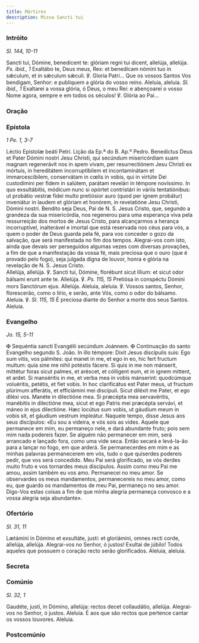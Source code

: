 ```yaml
---
title: Mártires
description: Missa Sancti tui
---
```


### Intróito

<em>Sl. 144, 10-11</em>

<div class="side-by-side not-content">
  <span>
    Sancti tui, Dómine, benedícent te: glóriam regni tui dicent, allelúja,
    allelúja. <em>Ps. ibid., 1</em> Exaltábo te, Deus meus, Rex: et benedícam
    nómini tuo in sǽculum, et in sǽculum sǽculi. ℣. Gloria Patri...
  </span>
  <span>
    Que os vossos Santos Vos bendigam, Senhor: e publiquem a glória do vosso
    reino. Aleluia, aleluia. <em>Sl. ibid., 1</em> Exaltarei a vossa glória, ó
    Deus, o meu Rei: e abençoarei o vosso Nome agora, sempre e em todos os
    séculos! ℣. Glória ao Pai...
  </span>
</div>

### Oração


<LinkCard
  title="Oração Muitos Mártires"
  href="/missal/comum/6muitosmartires1#oração"
/>

### Epístola

<em>1 Pe. 1, 3-7</em>

<div class="side-by-side not-content">
  <span>Léctio Epístolæ beáti Petri.</span>
  <span>Lição da Ep.ª do B. Ap.º Pedro.</span>
  <span>
    Benedíctus Deus et Pater Dómini nostri Jesu Christi, qui secúndum
    misericórdiam suam magnam regenerávit nos in spem vivam, per resurrectiónem
    Jesu Christi ex mórtuis, in hereditátem incorruptíbilem et incontaminátam et
    immarcescíbilem, conservátam in cœlis in vobis, qui in virtúte Dei
    custodímini per fidem in salútem, parátam revelári in témpore novíssimo. In
    quo exsultábitis, módicum nunc si opórtet contristári in váriis
    tentatiónibus: ut probátio vestræ fídei multo pretiósior auro (quod per
    ignem probátur) inveniátur in laudem et glóriam et honórem, in revelatióne
    Jesu Christi, Dómini nostri.
  </span>
  <span>
    Bendito seja Deus, Pai de N. S. Jesus Cristo, que, segundo a grandeza da sua
    misericórdia, nos regenerou para uma esperança viva pela ressurreição dos
    mortos de Jesus Cristo, para alcançarmos a herança incorruptível,
    inalterável e imortal que está reservada nos céus para vós, a quem o poder
    de Deus guarda pela fé, para vos conceder o gozo da salvação, que será
    manifestada no fim dos tempos. Alegrai-vos com isto, ainda que devais ser
    perseguidos algumas vezes com diversas provações, a fim de que a
    manifestação da vossa fé, mais preciosa que o ouro (que é provado pelo
    fogo), seja julgada digna de louvor, honra e glória na revelação de N. S.
    Jesus Cristo.
  </span>
</div>

<div class="side-by-side not-content">
  <span>
    Allelúja, allelúja. ℣. Sancti tui, Dómine, florébunt sicut lílium: et sicut
    odor bálsami erunt ante te. Allelúja. ℣. <em>Ps. 115, 15</em> Pretiósa in
    conspéctu Dómini mors Sanctórum ejus. Allelúja.
  </span>
  <span>
    Aleluia, aleluia. ℣. Vossos santos, Senhor, florescerão, como o lírio, e
    serão, ante Vós, como o odor do bálsamo. Aleluia. ℣. <em>Sl. 115, 15</em> É
    preciosa diante do Senhor a morte dos seus Santos. Aleluia.
  </span>
</div>

### Evangelho

<em>Jo. 15, 5-11</em>

<div class="side-by-side not-content">
  <span>
    <span class="text-red-500">✠</span> Sequéntia sancti Evangélii secúndum
    Joánnem.
  </span>
  <span>
    <span class="text-red-500">✠</span> Continuação do santo Evangelho segundo
    S. João.
  </span>
  <span>
    In illo témpore: Dixit Jesus discípulis suis: Ego sum vitis, vos pálmites:
    qui manet in me, et ego in eo, hic fert fructum multum: quia sine me nihil
    potéstis fácere. Si quis in me non mánserit, mittétur foras sicut palmes, et
    aréscet, et cólligent eum, et in ignem mittent, et ardet. Si manséritis in
    me, et verba mea in vobis mánserint: quodcúmque voluéritis, petétis, et fiet
    vobis. In hoc clarificátus est Pater meus, ut fructum plúrimum afferátis, et
    efficiámini mei discípuli. Sicut diléxit me Pater, et ego diléxi vos. Manéte
    in dilectióne mea. Si præcépta mea servavéritis, manébitis in dilectióne
    mea, sicut et ego Patris mei præcépta servávi, et máneo in ejus dilectióne.
    Hæc locútus sum vobis, ut gáudium meum in vobis sit, et gáudium vestrum
    impleátur.
  </span>
  <span>
    Naquele tempo, disse Jesus aos seus discípulos: «Eu sou a videira, e vós
    sois as vides. Aquele que permanece em mim, eu permaneço nele, e dará
    abundante fruto; pois sem mim nada podereis fazer. Se alguém não permanecer
    em mim, será arrancado e lançado fora, como uma vide seca. Então secará e
    levá-la-ão para a lançar no fogo, em que arderá. Se permanecerdes em mim e
    as minhas palavras permanecerem em vós, tudo o que quiserdes podereis pedir,
    que vos será concedido. Meu Pai será glorificado, se vós derdes muito fruto
    e vos tornardes meus discípulos. Assim como meu Pai me amou, assim também eu
    vos amo. Permanecei no meu amor. Se observardes os meus mandamentos,
    permanecereis no meu amor, como eu, que guardo os mandamentos de meu Pai,
    permaneço no seu amor. Digo-Vos estas coisas a fim de que minha alegria
    permaneça convosco e a vossa alegria seja abundante».
  </span>
</div>

### Ofertório

<em>Sl. 31, 11</em>

<div class="side-by-side not-content">
  <span>
    Lætámini in Dómino et exsultáte, justi: et gloriámini, omnes recti corde,
    allelúja, allelúja.
  </span>
  <span>
    Alegrai-vos no Senhor, ó justos! Exultai de júbilo! Todos aqueles que
    possuem o coração recto serão glorificados. Aleluia, aleluia.
  </span>
</div>

### Secreta

<LinkCard
  title="Secreta Muitos Mártires"
  href="/missal/comum/6muitosmartires1#secreta"
/>

### Comúnio

<em>Sl. 32, 1</em>

<div class="side-by-side not-content">
  <span>
    Gaudéte, justi, in Dómino, allelúja: rectos decet collaudátio, allelúja.
  </span>
  <span>
    Alegrai-vos no Senhor, ó justos. Aleluia. É aos que são rectos que pertence
    cantar os vossos louvores. Aleluia.
  </span>
</div>

### Postcomúnio

<LinkCard
  title="Postcomúnio Muitos Mártires"
  href="/missal/comum/6muitosmartires1#postcomúnio"
/>
